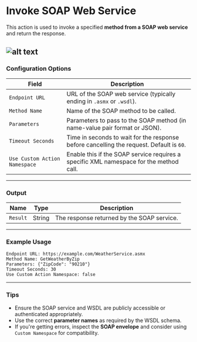 # Invoke SOAP Web Service

This action is used to invoke a specified **method from a SOAP web service** and return the response.

![alt text](../../../assets/http/invoke-web-service1.png)
---

### Configuration Options

| **Field**                     | **Description**                                                                 |
|-------------------------------|---------------------------------------------------------------------------------|
| `Endpoint URL`                | URL of the SOAP web service (typically ending in `.asmx` or `.wsdl`).          |
| `Method Name`                 | Name of the SOAP method to be called.                                          |
| `Parameters`                  | Parameters to pass to the SOAP method (in name-value pair format or JSON).     |
| `Timeout Seconds`             | Time in seconds to wait for the response before cancelling the request. Default is `60`. |
| `Use Custom Action Namespace` | Enable this if the SOAP service requires a specific XML namespace for the method call. |

---

### Output

| **Name** | **Type** | **Description**                     |
|----------|----------|-------------------------------------|
| `Result` | String   | The response returned by the SOAP service. |

---
### Example Usage
```plaintext
Endpoint URL: https://example.com/WeatherService.asmx
Method Name: GetWeatherByZip
Parameters: {"ZipCode": "90210"}
Timeout Seconds: 30
Use Custom Action Namespace: false
```
---
### Tips
- Ensure the SOAP service and WSDL are publicly accessible or authenticated appropriately.
- Use the correct **parameter names** as required by the WSDL schema.
- If you're getting errors, inspect the **SOAP envelope** and consider using `Custom Namespace` for compatibility.
